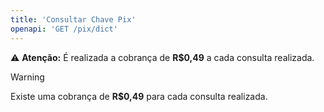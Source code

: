 ```yaml
---
title: 'Consultar Chave Pix'
openapi: 'GET /pix/dict'
---
```

⚠️ **Atenção:** É realizada a cobrança de **R$0,49** a cada consulta realizada.

> [!WARNING]  
> Existe uma cobrança de **R$0,49** para cada consulta realizada.